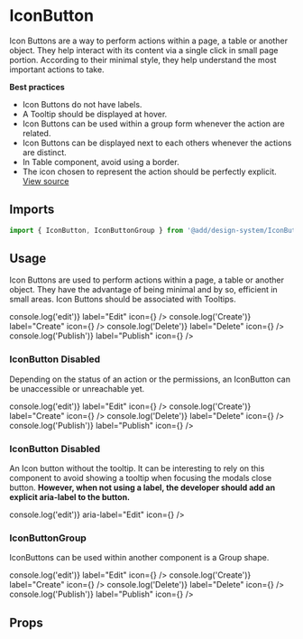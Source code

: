 <!--- IconButton.stories.mdx --->


<Meta title="Design System/Components/IconButton" component={IconButton} />

# IconButton

Icon Buttons are a way to perform actions within a page, a table or another object. They help interact with its content via a single click in small page portion. According to their minimal style, they help understand the most important actions to take.

**Best practices**

- Icon Buttons do not have labels.
- A Tooltip should be displayed at hover.
- Icon Buttons can be used within a group form whenever the action are related.
- Icon Buttons can be displayed next to each others whenever the actions are distinct.
- In Table component, avoid using a border.
- The icon chosen to represent the action should be perfectly explicit.
  [View source](https://github.com/strapi/design-system/tree/develop/packages/strapi-design-system/src/IconButton)

## Imports

```js
import { IconButton, IconButtonGroup } from '@add/design-system/IconButton';
```

## Usage

Icon Buttons are used to perform actions within a page, a table or another object. They have the advantage of being minimal and by so, efficient in small areas. Icon Buttons should be associated with Tooltips.

<Canvas>
  <Story name="base">
    <Box padding={7}>
      <Flex>
        <IconButton onClick={() => console.log('edit')} label="Edit" icon={<Pencil />} />
        <IconButton onClick={() => console.log('Create')} label="Create" icon={<Plus />} />
        <IconButton onClick={() => console.log('Delete')} label="Delete" icon={<Trash />} />
        <IconButton onClick={() => console.log('Publish')} label="Publish" icon={<Play />} />
      </Flex>
    </Box>
  </Story>
</Canvas>

### IconButton Disabled

Depending on the status of an action or the permissions, an IconButton can be unaccessible or unreachable yet.

<Canvas>
  <Story name="disabled">
    <Box padding={7}>
      <Flex>
        <IconButton disabled onClick={() => console.log('edit')} label="Edit" icon={<Pencil />} />
        <IconButton disabled onClick={() => console.log('Create')} label="Create" icon={<Plus />} />
        <IconButton disabled onClick={() => console.log('Delete')} label="Delete" icon={<Trash />} />
        <IconButton disabled onClick={() => console.log('Publish')} label="Publish" icon={<Play />} />
      </Flex>
    </Box>
  </Story>
</Canvas>

### IconButton Disabled

An Icon button without the tooltip. It can be interesting to rely on this component to avoid showing a tooltip when focusing the modals close button. **However, when not using a label, the developer should add an explicit aria-label to the button.**

<Canvas>
  <Story name="without tooltip">
    <Box padding={7}>
      <IconButton onClick={() => console.log('edit')} aria-label="Edit" icon={<Pencil />} />
    </Box>
  </Story>
</Canvas>

### IconButtonGroup

IconButtons can be used within another component is a Group shape.

<Canvas>
  <Story name="group">
    <Box padding={7}>
      <IconButtonGroup>
        <IconButton onClick={() => console.log('edit')} label="Edit" icon={<Pencil />} />
        <IconButton onClick={() => console.log('Create')} label="Create" icon={<Plus />} />
        <IconButton onClick={() => console.log('Delete')} label="Delete" icon={<Trash />} />
        <IconButton onClick={() => console.log('Publish')} label="Publish" icon={<Play />} />
      </IconButtonGroup>
    </Box>
  </Story>
</Canvas>

## Props

<ArgsTable of={IconButton} />
